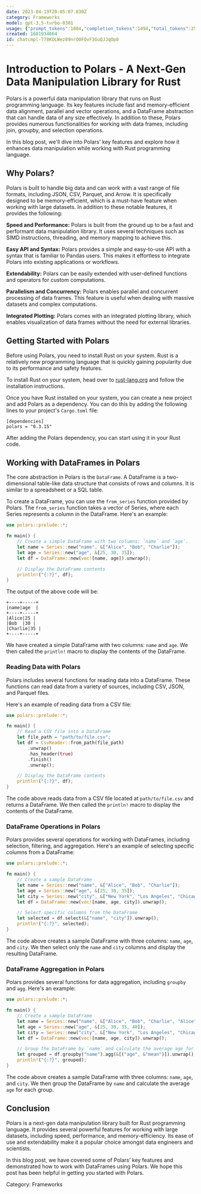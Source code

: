 ```yaml
---
date: 2023-04-19T20:05:07.830Z
category: Frameworks
model: gpt-3.5-turbo-0301
usage: {"prompt_tokens":1084,"completion_tokens":1494,"total_tokens":2578}
created: 1681934664
id: chatcmpl-778KOLWez89nrOOFQvF3GuQJJqOp8
---
```


# Introduction to Polars - A Next-Gen Data Manipulation Library for Rust

Polars is a powerful data manipulation library that runs on Rust programming language. Its key features include fast and memory-efficient data alignment, parallel and vector operations, and a DataFrame abstraction that can handle data of any size effectively. In addition to these, Polars provides numerous functionalities for working with data frames, including join, groupby, and selection operations.

In this blog post, we'll dive into Polars’ key features and explore how it enhances data manipulation while working with Rust programming language.

## Why Polars?

Polars is built to handle big data and can work with a vast range of file formats, including JSON, CSV, Parquet, and Arrow. It is specifically designed to be memory-efficient, which is a must-have feature when working with large datasets. In addition to these notable features, it provides the following:

**Speed and Performance:** Polars is built from the ground up to be a fast and performant data manipulation library. It uses several techniques such as SIMD instructions, threading, and memory mapping to achieve this.

**Easy API and Syntax:** Polars provides a simple and easy-to-use API with a syntax that is familiar to Pandas users. This makes it effortless to integrate Polars into existing applications or workflows.

**Extendability:** Polars can be easily extended with user-defined functions and operators for custom computations.

**Parallelism and Concurrency:** Polars enables parallel and concurrent processing of data frames. This feature is useful when dealing with massive datasets and complex computations.

**Integrated Plotting:** Polars comes with an integrated plotting library, which enables visualization of data frames without the need for external libraries.

## Getting Started with Polars

Before using Polars, you need to install Rust on your system. Rust is a relatively new programming language that is quickly gaining popularity due to its performance and safety features.

To install Rust on your system, head over to [rust-lang.org](https://www.rust-lang.org/learn/get-started) and follow the installation instructions.

Once you have Rust installed on your system, you can create a new project and add Polars as a dependency. You can do this by adding the following lines to your project's `Cargo.toml` file:

```
[dependencies]
polars = "0.3.15"
```

After adding the Polars dependency, you can start using it in your Rust code.

## Working with DataFrames in Polars

The core abstraction in Polars is the `DataFrame`. A DataFrame is a two-dimensional table-like data structure that consists of rows and columns. It is similar to a spreadsheet or a SQL table.

To create a DataFrame, you can use the `from_series` function provided by Polars. The `from_series` function takes a vector of Series, where each Series represents a column in the DataFrame. Here's an example:

```rust
use polars::prelude::*;

fn main() {
    // Create a simple DataFrame with two columns: `name` and `age`.
    let name = Series::new("name", &["Alice", "Bob", "Charlie"]);
    let age = Series::new("age", &[25, 30, 35]);
    let df = DataFrame::new(vec![name, age]).unwrap();

    // Display the DataFrame contents
    println!("{:?}", df);
}
```

The output of the above code will be:

```
+----+-----+
|name|age  |
+----+-----+
|Alice|25 |
|Bob  |30 |
|Charlie|35 |
+----+-----+
```

We have created a simple DataFrame with two columns: `name` and `age`. We then called the `println!` macro to display the contents of the DataFrame.

### Reading Data with Polars

Polars includes several functions for reading data into a DataFrame. These functions can read data from a variety of sources, including CSV, JSON, and Parquet files.

Here's an example of reading data from a CSV file:

```rust
use polars::prelude::*;

fn main() {
    // Read a CSV file into a DataFrame
    let file_path = "path/to/file.csv";
    let df = CsvReader::from_path(file_path)
        .unwrap()
        .has_header(true)
        .finish()
        .unwrap();

    // Display the DataFrame contents
    println!("{:?}", df);
}
```

The code above reads data from a CSV file located at `path/to/file.csv` and returns a DataFrame. We then called the `println!` macro to display the contents of the DataFrame.

### DataFrame Operations in Polars

Polars provides several operations for working with DataFrames, including selection, filtering, and aggregation. Here's an example of selecting specific columns from a DataFrame:

```rust
use polars::prelude::*;

fn main() {
    // Create a sample DataFrame
    let name = Series::new("name", &["Alice", "Bob", "Charlie"]);
    let age = Series::new("age", &[25, 30, 35]);
    let city = Series::new("city", &["New York", "Los Angeles", "Chicago"]);
    let df = DataFrame::new(vec![name, age, city]).unwrap();

    // Select specific columns from the DataFrame
    let selected = df.select(&["name", "city"]).unwrap();
    println!("{:?}", selected);
}
```

The code above creates a sample DataFrame with three columns: `name`, `age`, and `city`. We then select only the `name` and `city` columns and display the resulting DataFrame.

### DataFrame Aggregation in Polars

Polars provides several functions for data aggregation, including `groupby` and `agg`. Here's an example:

```rust
use polars::prelude::*;

fn main() {
    // Create a sample DataFrame
    let name = Series::new("name", &["Alice", "Bob", "Charlie", "Alice"]);
    let age = Series::new("age", &[25, 30, 35, 40]);
    let city = Series::new("city", &["New York", "Los Angeles", "Chicago", "New York"]);
    let df = DataFrame::new(vec![name, age, city]).unwrap();

    // Group the DataFrame by `name` and calculate the average age for each group
    let grouped = df.groupby("name").agg(&[("age", &"mean")]).unwrap();
    println!("{:?}", grouped);
}
```

The code above creates a sample DataFrame with three columns: `name`, `age`, and `city`. We then group the DataFrame by `name` and calculate the average `age` for each group.

## Conclusion

Polars is a next-gen data manipulation library built for Rust programming language. It provides several powerful features for working with large datasets, including speed, performance, and memory-efficiency. Its ease of use and extendability make it a popular choice amongst data engineers and scientists.

In this blog post, we have covered some of Polars’ key features and demonstrated how to work with DataFrames using Polars. We hope this post has been helpful in getting you started with Polars.

Category: Frameworks